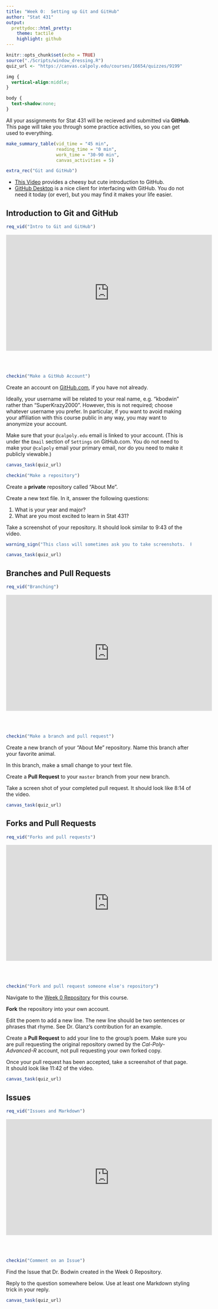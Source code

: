 ```yaml
---
title: "Week 0:  Setting up Git and GitHub"
author: "Stat 431"
output:
  prettydoc::html_pretty:
    theme: tactile
    highlight: github
---
```


```r
knitr::opts_chunk$set(echo = TRUE)
source("./Scripts/window_dressing.R")
quiz_url <- "https://canvas.calpoly.edu/courses/16654/quizzes/9199"
```

```css
img {
  vertical-align:middle;
}

body {
  text-shadow:none;
}

```



All your assignments for Stat 431 will be recieved and submitted via **GitHub**.  This page will take you through some practice activities, so you can get used to everything.


```r
make_summary_table(vid_time = "45 min", 
                   reading_time = "0 min", 
                   work_time = "30-90 min", 
                   canvas_activities = 5)
```

```r
extra_rec("Git and GitHub")
```

* [This Video](https://www.youtube.com/embed/w3jLJU7DT5E) provides a cheesy but cute introduction to GitHub.
* [GitHub Desktop](https://desktop.github.com/) is a nice client for interfacing with GitHub.  You do not need it today (or ever), but you may find it makes your life easier.

## Introduction to Git and GitHub

```r
req_vid("Intro to Git and GitHub")
```


<iframe width="560" height="315" src="https://www.youtube.com/embed/BCQHnlnPusY" frameborder="0" allow="accelerometer; autoplay; encrypted-media; gyroscope; picture-in-picture" allowfullscreen></iframe><br><br>


```r
checkin("Make a GitHub Account")
```

Create an account on [GitHub.com](GitHub.com), if you have not already.

Ideally, your username will be related to your real name, e.g. "kbodwin" rather than "SuperKrazy2000".  However, this is not required; choose whatever username you prefer.  In particular, if you want to avoid making your affiliation with this course public in any way, you may want to anonymize your account.


Make sure that your `@calpoly.edu` email is linked to your account.  (This is under the `Email` section of `Settings` on GitHub.com.  You do not need to make your `@calpoly` email your primary email, nor do you need to make it publicly viewable.)

 
```r
canvas_task(quiz_url)
```


```r
checkin("Make a repository")
```

Create a **private** repository called "About Me".

Create a new text file.  In it, answer the following questions:

1. What is your year and major?
2. What are you most excited to learn in Stat 431?


Take a screenshot of your repository.  It should look similar to 9:43 of the video.

```r
warning_sign("This class will sometimes ask you to take screenshots.  Please make sure that no private information is displayed in the image before you upload it to Canvas!")
```
 
```r
canvas_task(quiz_url)
```

## Branches and Pull Requests

```r
req_vid("Branching")
```


<iframe width="560" height="315" src="https://www.youtube.com/embed/oPpnCh7InLY" frameborder="0" allow="accelerometer; autoplay; encrypted-media; gyroscope; picture-in-picture" allowfullscreen></iframe><br><br>


```r
checkin("Make a branch and pull request")
```

Create a new branch of your "About Me" repository.  Name this branch after your favorite animal.

In this branch, make a small change to your text file.

Create a **Pull Request** to your `master` branch from your new branch.

Take a screen shot of your completed pull request.  It should look like 8:14 of the video.
 
```r
canvas_task(quiz_url)
```

## Forks and Pull Requests

```r
req_vid("Forks and pull requests")
```


<iframe width="560" height="315" src="https://www.youtube.com/embed/_NrSWLQsDL4" frameborder="0" allow="accelerometer; autoplay; encrypted-media; gyroscope; picture-in-picture" allowfullscreen></iframe><br><br>

```r
checkin("Fork and pull request someone else's repository")
```

Navigate to the [Week 0 Repository](https://github.com/Cal-Poly-Advanced-R/Week_0) for this course.

**Fork** the repository into your own account.

Edit the poem to add a new line.  The new line should be two sentences or phrases that rhyme.  See Dr. Glanz's contribution for an example.

Create a **Pull Request** to add your line to the group's poem.  Make sure you are pull requesting the original repository owned by the *Cal-Poly-Advanced-R* account, not pull requesting your own forked copy.

 Once your pull request has been accepted, take a screenshot of that page.  It should look like 11:42 of the video.  
 
```r
canvas_task(quiz_url)
```


## Issues

```r
req_vid("Issues and Markdown")
```

<iframe width="560" height="315" src="https://www.youtube.com/embed/WMykv2ZMyEQ" frameborder="0" allow="accelerometer; autoplay; encrypted-media; gyroscope; picture-in-picture" allowfullscreen></iframe><br><br>

```r
checkin("Comment on an Issue")
```

Find the Issue that Dr. Bodwin created in the Week 0 Repository.

Reply to the question somewhere below.  Use at least one Markdown styling trick in your reply.

 
```r
canvas_task(quiz_url)
```
